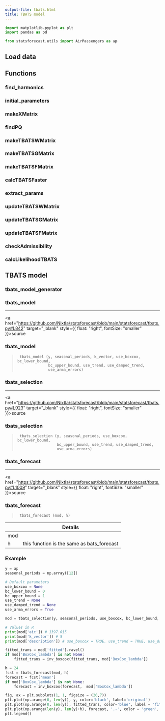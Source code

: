 ```yaml
---
output-file: tbats.html
title: TBATS model
---
```



```python
import matplotlib.pyplot as plt
import pandas as pd

from statsforecast.utils import AirPassengers as ap
```

## Load data

## Functions

### find_harmonics

### initial_parameters

### makeXMatrix

### findPQ

### makeTBATSWMatrix

### makeTBATSGMatrix

### makeTBATSFMatrix

### calcTBATSFaster

### extract_params

### updateTBATSWMatrix

### updateTBATSGMatrix

### updateTBATSFMatrix

### checkAdmissibility

### calcLikelihoodTBATS

## TBATS model

### tbats_model_generator

### tbats_model

------------------------------------------------------------------------

<a
href="https://github.com/Nixtla/statsforecast/blob/main/statsforecast/tbats.py#L842"
target="_blank" style={{ float: "right", fontSize: "smaller" }}>source</a>

### tbats_model

> ``` text
>  tbats_model (y, seasonal_periods, k_vector, use_boxcox, bc_lower_bound,
>               bc_upper_bound, use_trend, use_damped_trend,
>               use_arma_errors)
> ```

### tbats_selection

------------------------------------------------------------------------

<a
href="https://github.com/Nixtla/statsforecast/blob/main/statsforecast/tbats.py#L923"
target="_blank" style={{ float: "right", fontSize: "smaller" }}>source</a>

### tbats_selection

> ``` text
>  tbats_selection (y, seasonal_periods, use_boxcox, bc_lower_bound,
>                   bc_upper_bound, use_trend, use_damped_trend,
>                   use_arma_errors)
> ```

### tbats_forecast

------------------------------------------------------------------------

<a
href="https://github.com/Nixtla/statsforecast/blob/main/statsforecast/tbats.py#L1009"
target="_blank" style={{ float: "right", fontSize: "smaller" }}>source</a>

### tbats_forecast

> ``` text
>  tbats_forecast (mod, h)
> ```

|     | **Details**                                |
|-----|--------------------------------------------|
| mod |                                            |
| h   | this function is the same as bats_forecast |

### Example

```python
y = ap
seasonal_periods = np.array([12])
```


```python
# Default parameters 
use_boxcox = None
bc_lower_bound = 0
bc_upper_bound = 1
use_trend = None
use_damped_trend = None
use_arma_errors = True
```


```python
mod = tbats_selection(y, seasonal_periods, use_boxcox, bc_lower_bound, bc_upper_bound, use_trend, use_damped_trend, use_arma_errors)
```


```python
# Values in R
print(mod['aic']) # 1397.015
print(mod['k_vector']) # 5
print(mod['description']) # use_boxcox = TRUE, use_trend = TRUE, use_damped_trend = FALSE, use_arma_errors = FALSE
```


```python
fitted_trans = mod['fitted'].ravel()
if mod['BoxCox_lambda'] is not None:
    fitted_trans = inv_boxcox(fitted_trans, mod['BoxCox_lambda'])
```


```python
h = 24
fcst = tbats_forecast(mod, h)
forecast = fcst['mean']
if mod['BoxCox_lambda'] is not None:
    forecast = inv_boxcox(forecast,  mod['BoxCox_lambda'])
```


```python
fig, ax = plt.subplots(1, 1, figsize = (20,7))
plt.plot(np.arange(0, len(y)), y, color='black', label='original')
plt.plot(np.arange(0, len(y)), fitted_trans, color='blue', label = "fitted")
plt.plot(np.arange(len(y), len(y)+h), forecast, '.-', color = 'green', label = 'fcst')
plt.legend()
```

